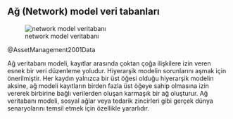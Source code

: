 ## Ağ (Network) model veri tabanları

![network model veritabanı](./images/database-models-network-model.png)

@AssetManagement2001Data

Ağ veritabanı modeli, kayıtlar arasında çoktan çoğa ilişkilere izin veren esnek bir veri düzenleme yoludur. 
Hiyerarşik modelin sorunlarını aşmak için önerilmiştir.
Her kaydın yalnızca bir üst öğesi olduğu hiyerarşik modelin aksine, ağ modeli kayıtların birden fazla üst öğeye sahip olmasına izin vererek birbirine bağlı verilerden oluşan karmaşık bir ağ oluşturur. 
Ağ veritabanı modeli, sosyal ağlar veya tedarik zincirleri gibi gerçek dünya senaryolarını temsil etmek için özellikle yararlıdır. 
